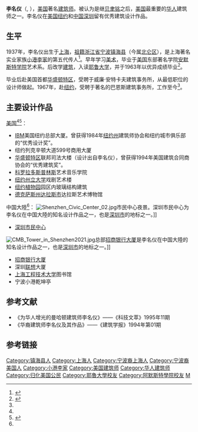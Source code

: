 '''李名仪'''（{{lang-en|John Ming-Yee Lee}}, {{bd|1937年||}}），[[美国|美国]]著名[[建筑师|建筑师]]。被认为是继[[贝聿铭|贝聿铭]]之后，[[美国|美国]]最重要的[[华人|华人]]建筑师之一。李名仪在[[美国|美国]][[纽约|纽约]]和[[中国|中国]][[深圳|深圳]]留有优秀建筑设计作品。

==生平==
1937年，李名仪出生于[[上海|上海]]，[[祖籍|祖籍]][[浙江省|浙江省]][[宁波|宁波]][[镇海县|镇海县]]（今属[[北仑区|北仑区]]），是上海著名实业家族[[小港李家|小港李家]]的第五代传人<ref name="李名仪家世">{{cite web|url=http://stu.nbu.edu.cn/onews.asp?id=55|title=国际知名建筑大师李名仪先生为我校“捐智助教”|publisher=[[宁波大学|宁波大学]] 新闻|author=王焰鹏|date=2008-04-07|accessdate=2012年1月30日|language=zh-hans}}{{dead link|date=2018年3月 |bot=InternetArchiveBot |fix-attempted=yes }}</ref>。早年学习[[美术|美术]]，毕业于[[美国|美国]]东部著名学院[[安默斯特学院|安默斯特学院]]艺术系。后改学[[建筑|建筑]]，入读[[耶鲁大学|耶鲁大学]]，并于1963年以优异成绩毕业<ref name="李名仪生平">{{cite web|url=http://xgls.vicp.net/xgls/%C0%EE%C3%FB%D2%C7.htm|title=为华人增光的曼哈顿建筑师李名仪|author=艺舟、陈浜|accessdate=2012年1月30日|language=zh-hans|archive-date=2017年9月12日|archive-url=https://web.archive.org/web/20170912013215/http://xgls.vicp.net/xgls/%C0%EE%C3%FB%D2%C7.htm|dead-url=yes}}</ref>。

毕业后赴美国首都[[华盛顿特区|华盛顿特区]]，受聘于威廉·安特卡夫建筑事务所，从最低职位的设计师做起。1967年，赴[[纽约|纽约]]，受聘于著名的巴恩斯建筑事务所，工作至今<ref name="李名仪生平"/>。

==主要设计作品==
[[美国|美国]]<ref name="李名仪生平"/><ref name="JOHN VEE-YUNG LEE">{{cite web |url=http://xgls.vicp.net/xgls/%E5%B0%8F%E6%B8%AF%E6%9D%8E%E6%B0%8F%E7%A0%94%E7%A9%B6%E4%B8%93%E8%91%97/%E6%9D%8E%E5%90%8D%E5%AE%AA/22-JOHN%20VEE.htm |title=JOHN VEE-YUNG LEE：A Life of Opportunities Taken |publisher=小港李氏研究专著 |author=李名宪（JOHN VEE-YUNG LEE） |accessdate=2012年1月30日 |language=en |deadurl=yes |archiveurl=https://web.archive.org/web/20151120122907/http://xgls.vicp.net/xgls/%E5%B0%8F%E6%B8%AF%E6%9D%8E%E6%B0%8F%E7%A0%94%E7%A9%B6%E4%B8%93%E8%91%97/%E6%9D%8E%E5%90%8D%E5%AE%AA/22-JOHN%20VEE.htm |archivedate=2015年11月20日 |df= }}</ref>：
* [[IBM|IBM]]美国纽约总部大厦。曾获得1984年[[纽约州|纽约州]]建筑师协会和纽约城市俱乐部的“优秀设计奖”。
* 纽约列克辛顿大道599号商用大厦
* [[华盛顿特区|华盛顿特区]]联邦司法大楼（设计出自李名仪），曾获得1994年美国建筑合同商协会的“优秀建筑奖”。
* [[科罗拉多斯普林斯|科罗拉多斯普林斯]]艺术音乐学院
* [[纽约州立大学|纽约州立大学]]戏剧艺术楼
* [[纽约植物园|纽约植物园]]园区内玻璃结构建筑
* [[德克萨斯州|德克萨斯州]][[达拉斯市|达拉斯市]]达拉斯艺术博物馆

中国大陸<ref name="李名仪生平"/>：
[[File:Shenzhen_Civic_Center_02.jpg|thumb]]市民中心夜景。深圳市民中心为李名仪在中国大陸的知名设计作品之一，也是[[深圳市|深圳市]]的地标之一。]]
* [[深圳市民中心|深圳市民中心]]
[[File:CMB_Tower_in_Shenzhen2021.jpg|thumb]]总部[[招商银行大厦|招商银行大厦]]是李名仪在中国大陸的知名设计作品之一，也是[[深圳市|深圳市]]的地标之一。]]
* [[招商银行大厦|招商银行大厦]]
* 深圳[[联想|联想]]大厦
* [[上海工程技术大学|上海工程技术大学]]图书馆
* 宁波小港乾坤亭

==参考文献==
* 《为华人增光的曼哈顿建筑师李名仪》——《科技文萃》1995年11期
* 《华裔建筑师李名仪及其作品》——《建筑学报》1994年第01期
==参考链接==
{{reflist}}

{{DEFAULTSORT:L}}
[[Category:镇海县人|Category:镇海县人]]
[[Category:上海人|Category:上海人]]
[[Category:宁波裔上海人|Category:宁波裔上海人]]
[[Category:宁波裔美国人|Category:宁波裔美国人]]
[[Category:小港李家|Category:小港李家]]
[[Category:美国建筑师|Category:美国建筑师]]
[[Category:华人建筑师|Category:华人建筑师]]
[[Category:归化美国公民|Category:归化美国公民]]
[[Category:耶魯大學校友|Category:耶魯大學校友]]
[[Category:阿默斯特學院校友|Category:阿默斯特學院校友]]
[[Category:李姓|M]]